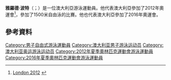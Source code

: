 {{Infobox swimmer
| name           = Jarrod Poort
| image          = <!-- Only free-content images are allowed for depiting living people -- see [[WP:NONFREE|WP:NONFREE]]. -->
| image_size     = <!-- Only for images narrower than 220 pixels -->
| alt            =
| caption        = 
| fullname       = 
| nicknames      = "Poorty"
| national_team  = {{AUS}}
| strokes        = 自由式
| club           = West Illawarra Aquatic SC
| coach          = 
| collegeteam    = 
| birth_date     = {{Birth date and age|1994|10|31|df=y}}
| birth_place    = [[赫斯特維爾_(新南威爾斯州)|赫斯特維爾 (新南威爾斯州)]]
| death_date     = 
| death_place    = 
| height         = {{convert|1.85|m|ftin|abbr=on}}
| weight         = {{convert|85|kg|lb|abbr=on}}
| medaltemplates = 
}}
'''雅羅德·波特'''（{{lang-en|Jarrod Poort}}；{{bd|1994年|10月31日}}）是一位澳大利亞游泳運動員。他代表澳大利亞參加了2012年奧運會<ref>[http://www.london2012.com/athlete/poort-jarrod-1125358/ London 2012] {{webarchive|url=https://web.archive.org/web/20120724061919/http://www.london2012.com/athlete/poort-jarrod-1125358/ |date=2012-07-24 }}</ref>，參加了1500米自由泳的比賽。他也代表澳大利亞參加了2016年奧運會。
==參考資料==
{{reflist}}
{{DEFAULTSORT:Poort, Jarrod}}
[[Category:男子自由式游泳運動員|Category:男子自由式游泳運動員]]
[[Category:澳大利亚男子游泳运动员|Category:澳大利亚男子游泳运动员]]
[[Category:澳大利亚奥运游泳运动员|Category:澳大利亚奥运游泳运动员]]
[[Category:2012年夏季奧林匹克運動會游泳運動員|Category:2012年夏季奧林匹克運動會游泳運動員]]
[[Category:2016年夏季奧林匹克運動會游泳運動員|Category:2016年夏季奧林匹克運動會游泳運動員]]